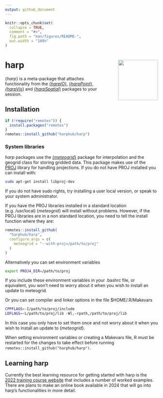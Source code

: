 ```yaml
---
output: github_document
---
```


<!-- README.md is generated from README.Rmd. Please edit that file -->

```r
knitr::opts_chunk$set(
  collapse = TRUE,
  comment = "#>",
  fig.path = "man/figures/README-",
  out.width = "100%"
)
```
# harp <a href=#><img src='man/figures/harp_logo_dark.svg' align="right" height="131.5" style="margin-left:30px" /></a>


{_harp_} is a meta-package that attaches functionality from the [{_harpIO_}](https://harphub.github.io/harpIO), [{_harpPoint_}](https://harphub.github.io/harpPoint), [_{harpVis_}](https://harphub.github.io/harpVis) and [{_harpSpatial_}](https://harphub.github.io/harpSpatial) packages to your session.  

## Installation
```r
if (!require("remotes")) {
  install.packages("remotes")
}
remotes::install_github("harphub/harp")
```

### System libraries
_harp_ packages use the [{_meteogrid_}](https://github.com/harphub/meteogrid) package for interpolation and the geogrid class for storing gridded data. This package makes use of the [PROJ](https://proj4.org) library for handling projections. If you do not have PROJ installed you can install with:

```bash
sudo apt-get install libproj-dev
```

If you do not have sudo rights, try installing a user local version, or speak to your system administrator. 

If you have the PROJ libraries installed in a standard location (e.g. /usr/local) {_meteogrid_} will install without problems. However, if the PROJ libraries are in a non standard location, you need to tell the install function where they are:
```r
remotes::install_github(
  "harphub/harp",
  configure.args = c(
    meteogrid = "--with-proj=/path/to/proj"
  )
)
```

Alternatively you can set environment variables
```bash
export PROJ4_DIR=/path/to/proj
```

If you include these environment variables in your .bashrc file, or equivalent, you won't need to worry about it when you wish to install an update to meteogrid.

Or you can set compiler and linker options in the file $HOME/.R/Makevars
```bash
CPPFLAGS=-I/path/to/proj/include
LDFLAGS=-L/path/to/proj/lib -Wl,-rpath,/path/to/proj/lib
```

In this case you only have to set them once and not worry about it when you wish to install an update to {_meteogrid_}.

When setting environment variables or creating a Makevars file, R must be restarted for the changes to take effect before running `remotes::install_github("harphub/harp")`.

## Learning harp
Currently the best learning resource for getting started with harp is the [2022 training course website](https://harphub.github.io/harp-training-2022/) that includes a number of worked examples. There are plans to make an online book available in 2024 that will go into harp's functionalities in more detail.
